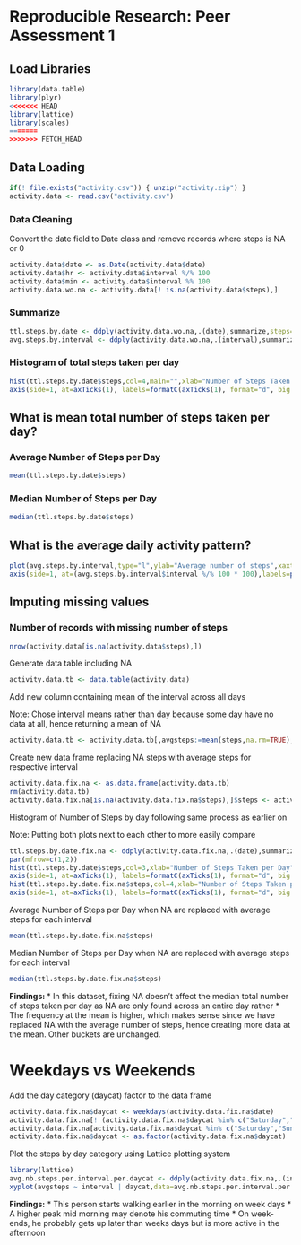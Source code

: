 # Reproducible Research: Peer Assessment 1

## Load Libraries
```r
library(data.table)
library(plyr)
<<<<<<< HEAD
library(lattice)
library(scales)
=======
>>>>>>> FETCH_HEAD
```

## Data Loading
```r
if(! file.exists("activity.csv")) { unzip("activity.zip") }
activity.data <- read.csv("activity.csv")
```

### Data Cleaning
Convert the date field to Date class and remove records where steps is NA or 0
```r
activity.data$date <- as.Date(activity.data$date)
activity.data$hr <- activity.data$interval %/% 100
activity.data$min <- activity.data$interval %% 100
activity.data.wo.na <- activity.data[! is.na(activity.data$steps),]
```
### Summarize 
```r
ttl.steps.by.date <- ddply(activity.data.wo.na,.(date),summarize,steps=sum(steps,rm.na=TRUE))
avg.steps.by.interval <- ddply(activity.data.wo.na,.(interval),summarize,steps=mean(steps))
```

### Histogram of total steps taken per day
```r
hist(ttl.steps.by.date$steps,col=4,main="",xlab="Number of Steps Taken per Day",breaks=25,xaxt="n")
axis(side=1, at=axTicks(1), labels=formatC(axTicks(1), format="d", big.mark=','))
```

## What is mean total number of steps taken per day?
### Average Number of Steps per Day
```r
mean(ttl.steps.by.date$steps)
```
### Median Number of Steps per Day
```r
median(ttl.steps.by.date$steps)
```

## What is the average daily activity pattern?
```r
plot(avg.steps.by.interval,type="l",ylab="Average number of steps",xaxt="n",xlab="Time of the day")
axis(side=1, at=(avg.steps.by.interval$interval %/% 100 * 100),labels=paste(avg.steps.by.interval$interval %/% 100,":00",sep=""))
```

## Imputing missing values
### Number of records with missing number of steps
```r
nrow(activity.data[is.na(activity.data$steps),])
```
Generate data table including NA
```r
activity.data.tb <- data.table(activity.data)
```
Add new column containing mean of the interval across all days

Note: Chose interval means rather than day because some day have no data at all, hence returning a mean of NA
```r
activity.data.tb <- activity.data.tb[,avgsteps:=mean(steps,na.rm=TRUE),by=interval]
```
Create new data frame replacing NA steps with average steps for respective interval
```r
activity.data.fix.na <- as.data.frame(activity.data.tb)
rm(activity.data.tb)
activity.data.fix.na[is.na(activity.data.fix.na$steps),]$steps <- activity.data.fix.na[is.na(activity.data.fix.na$steps),]$avgsteps
```
Histogram of Number of Steps by day following same process as earlier on

Note: Putting both plots next to each other to more easily compare
```r
ttl.steps.by.date.fix.na <- ddply(activity.data.fix.na,.(date),summarize,steps=sum(steps,rm.na=TRUE))
par(mfrow=c(1,2))
hist(ttl.steps.by.date$steps,col=3,xlab="Number of Steps Taken per Day",breaks=25,main="Without NA replaced",ylim=c(0,20),xlim=c(0,25000),xaxt="n")
axis(side=1, at=axTicks(1), labels=formatC(axTicks(1), format="d", big.mark=','))
hist(ttl.steps.by.date.fix.na$steps,col=4,xlab="Number of Steps Taken per Day",breaks=25,main="With NA replaced",ylim=c(0,20),xlim=c(0,25000),xaxt="n")
axis(side=1, at=axTicks(1), labels=formatC(axTicks(1), format="d", big.mark=','))
```
Average Number of Steps per Day when NA are replaced with average steps for each interval
```r
mean(ttl.steps.by.date.fix.na$steps)
```
Median Number of Steps per Day when NA are replaced with average steps for each interval
```r
median(ttl.steps.by.date.fix.na$steps)
```
<B>Findings: </B>
* In this dataset, fixing NA doesn't affect the median total number of steps taken per day as NA are only found across an entire day rather
* The frequency at the mean is higher, which makes sense since we have replaced NA with the average number of steps, hence creating more data at the mean. Other buckets are unchanged.

# Weekdays vs Weekends
Add the day category (daycat) factor to the data frame
```r
activity.data.fix.na$daycat <- weekdays(activity.data.fix.na$date)
activity.data.fix.na[! (activity.data.fix.na$daycat %in% c("Saturday","Sunday")),]$daycat <- "weekday"
activity.data.fix.na[activity.data.fix.na$daycat %in% c("Saturday","Sunday"),]$daycat <- "weekend"
activity.data.fix.na$daycat <- as.factor(activity.data.fix.na$daycat)
```
Plot the steps by day category using Lattice plotting system
```r
library(lattice)
avg.nb.steps.per.interval.per.daycat <- ddply(activity.data.fix.na,.(interval,daycat),summarize,avgsteps=mean(steps))
xyplot(avgsteps ~ interval | daycat,data=avg.nb.steps.per.interval.per.daycat,type="l",layout=c(1,2),ylab="Number of steps",xlab="Time of the day",scales=list(at=avg.nb.steps.per.interval.per.daycat$interval %/% 200 * 200,labels=paste(avg.nb.steps.per.interval.per.daycat$interval %/% 200 * 2,":00",sep="")))
```
<B>Findings:</B>
* This person starts walking earlier in the morning on week days
* A higher peak mid morning may denote his commuting time
* On week-ends, he probably gets up later than weeks days but is more active in the afternoon